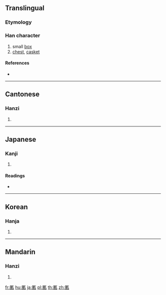 {{also|匦}}
==Translingual==

===Etymology===
{{Han etym}}

===Han character===
{{Han char|rn=22|rad=匚|as=09|sn=11|four=71711|canj=SJJN|ids=⿷匚軌}}

# small [[box]]
# [[chest]], [[casket]]

====References====
* {{Han ref|kx=0154.090|dkj=02639|dj=0346.140|hdz=10087.080|uh=532D|ud=21293|bh=D46F|bd=54383}}

----

==Cantonese==

===Hanzi===
{{yue-hanzi|jyut=gwai2|y=gwai2|sim=匦}}

# {{defn|lang=yue|sort=匚09}}

----

==Japanese==

===Kanji===
{{ja-kanji|grade=|rs=匚09}}

# {{defn|lang=ja|sort=匚09}}

====Readings====
* {{ja-readings|on=[[き]] (ki)|kun=[[はこ]] (hako), [[くくる]] (kukuru)}}

----

==Korean==

===Hanja===
{{ko-hanja|hangeul=궤|rv=gwe|mr=kwe}}

# {{defn|lang=ko|sort=匚09}}

----

==Mandarin==

===Hanzi===
{{cmn-hanzi|sim=匦|pin=[[guǐ]] ([[gui3]])|wg=kuei<sup>3</sup>}}

# {{defn|lang=cmn|sort=匚09}}

[[fr:匭]]
[[hu:匭]]
[[ja:匭]]
[[pl:匭]]
[[th:匭]]
[[zh:匭]]